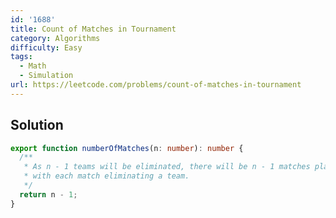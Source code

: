 ```yaml
---
id: '1688'
title: Count of Matches in Tournament
category: Algorithms
difficulty: Easy
tags:
  - Math
  - Simulation
url: https://leetcode.com/problems/count-of-matches-in-tournament
---
```


## Solution

```typescript showLineNumbers
export function numberOfMatches(n: number): number {
  /**
   * As n - 1 teams will be eliminated, there will be n - 1 matches played,
   * with each match eliminating a team.
   */
  return n - 1;
}
```
